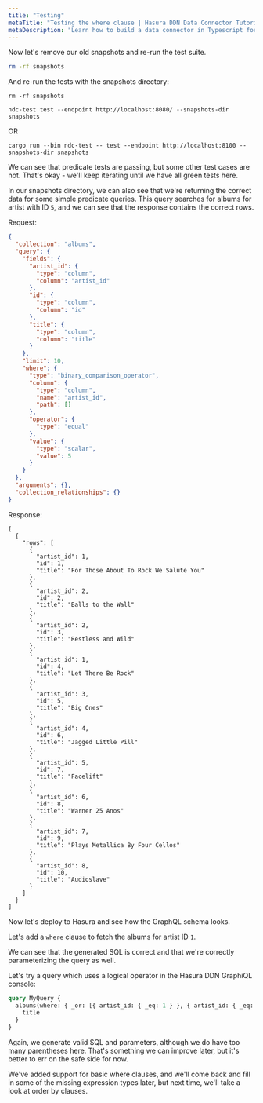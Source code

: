 ```yaml
---
title: "Testing"
metaTitle: "Testing the where clause | Hasura DDN Data Connector Tutorial"
metaDescription: "Learn how to build a data connector in Typescript for Hasura DDN"
---
```


Now let's remove our old snapshots and re-run the test suite.

```bash
rm -rf snapshots
```

And re-run the tests with the snapshots directory:

```shell
rm -rf snapshots
```

```shell
ndc-test test --endpoint http://localhost:8080/ --snapshots-dir snapshots
```

OR

```shell
cargo run --bin ndc-test -- test --endpoint http://localhost:8100 --snapshots-dir snapshots
```

We can see that predicate tests are passing, but some other test cases are not. That's okay - we'll keep iterating until
we have all green tests here.

[//]: # "TODO predicate tests were passing before"

In our snapshots directory, we can also see that we're returning the correct data for some simple predicate queries.
This query searches for albums for artist with ID `5`, and we can see that the response contains the correct rows.

Request:

```JSON
{
  "collection": "albums",
  "query": {
    "fields": {
      "artist_id": {
        "type": "column",
        "column": "artist_id"
      },
      "id": {
        "type": "column",
        "column": "id"
      },
      "title": {
        "type": "column",
        "column": "title"
      }
    },
    "limit": 10,
    "where": {
      "type": "binary_comparison_operator",
      "column": {
        "type": "column",
        "name": "artist_id",
        "path": []
      },
      "operator": {
        "type": "equal"
      },
      "value": {
        "type": "scalar",
        "value": 5
      }
    }
  },
  "arguments": {},
  "collection_relationships": {}
}
```

Response:

```shell
[
  {
    "rows": [
      {
        "artist_id": 1,
        "id": 1,
        "title": "For Those About To Rock We Salute You"
      },
      {
        "artist_id": 2,
        "id": 2,
        "title": "Balls to the Wall"
      },
      {
        "artist_id": 2,
        "id": 3,
        "title": "Restless and Wild"
      },
      {
        "artist_id": 1,
        "id": 4,
        "title": "Let There Be Rock"
      },
      {
        "artist_id": 3,
        "id": 5,
        "title": "Big Ones"
      },
      {
        "artist_id": 4,
        "id": 6,
        "title": "Jagged Little Pill"
      },
      {
        "artist_id": 5,
        "id": 7,
        "title": "Facelift"
      },
      {
        "artist_id": 6,
        "id": 8,
        "title": "Warner 25 Anos"
      },
      {
        "artist_id": 7,
        "id": 9,
        "title": "Plays Metallica By Four Cellos"
      },
      {
        "artist_id": 8,
        "id": 10,
        "title": "Audioslave"
      }
    ]
  }
]
```

Now let's deploy to Hasura and see how the GraphQL schema looks.

[//]: # "TODO Need to have the deploy section done"

Let's add a `where` clause to fetch the albums for artist ID `1`.

We can see that the generated SQL is correct and that we're correctly parameterizing the query as well.

Let's try a query which uses a logical operator in the Hasura DDN GraphiQL console:

```graphql
query MyQuery {
  albums(where: { _or: [{ artist_id: { _eq: 1 } }, { artist_id: { _eq: 2 } }, { artist_id: { _eq: 5 } }] }) {
    title
  }
}
```

Again, we generate valid SQL and parameters, although we do have too many parentheses here. That's something we can
improve later, but it's better to err on the safe side for now.

We've added support for basic where clauses, and we'll come back and fill in some of the missing expression types later,
but next time, we'll take a look at order by clauses.
